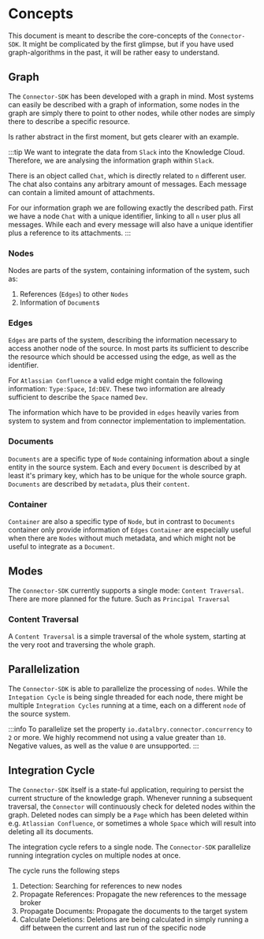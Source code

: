 # Concepts

This document is meant to describe the core-concepts of the `Connector-SDK`.
It might be complicated by the first glimpse, but if you have used graph-algorithms in the past,
it will be rather easy to understand.

## Graph

The `Connector-SDK` has been developed with a graph in mind.
Most systems can easily be described with a graph of information,
some nodes in the graph are simply there to point to other nodes,
while other nodes are simply there to describe a specific resource.

Is rather abstract in the first moment, but gets clearer with an example.

:::tip
We want to integrate the data from `Slack` into the Knowledge Cloud.
Therefore, we are analysing the information graph within `Slack`.

There is an object called `Chat`, which is directly related to `n` different user.
The chat also contains any arbitrary amount of messages. Each message can contain a limited amount of attachments.

For our information graph we are following exactly the described path.
First we have a node `Chat` with a unique identifier, linking to all `n` user plus all messages.
While each and every message will also have a unique identifier plus a reference to its attachments.
:::

### Nodes

Nodes are parts of the system, containing information of the system, such as:
1. References (`Edges`) to other `Nodes`
2. Information of `Document`s

### Edges

`Edges` are parts of the system, describing the information necessary to access another node of the source.
In most parts its sufficient to describe the resource which should be accessed using the edge, as well as the identifier.

For `Atlassian Confluence` a valid edge might contain the following information: `Type:Space`, `Id:DEV`.
These two information are already sufficient to describe the `Space` named `Dev`.

The information which have to be provided in `edges` heavily varies from system to system and from
connector implementation to implementation.

### Documents

`Documents` are a specific type of `Node` containing information about a single entity in the source system.
Each and every `Document` is described by at least it's primary key, which has to be unique for the whole source graph.
`Documents` are described by `metadata`, plus their `content`.

### Container

`Container` are also a specific type of `Node`, but in contrast to `Documents` container only provide information of `Edges`
`Container` are especially useful when there are `Nodes` without much metadata, and which might not be useful to integrate as a `Document`.

## Modes

The `Connector-SDK` currently supports a single mode: `Content Traversal`.
There are more planned for the future. Such as `Principal Traversal`

### Content Traversal
A `Content Traversal` is a simple traversal of the whole system,
starting at the very root and traversing the whole graph.

## Parallelization

The `Connector-SDK` is able to parallelize the processing of `nodes`. While the `Integation Cycle` is being single
threaded for each node, there might be multiple `Integration Cycles` running at a time, each on a different `node`
of the source system.

:::info
To parallelize set the property `io.datalbry.connector.concurrency` to `2` or more.
We highly recommend not using a value greater than `10`. Negative values, as well as the value `0` are unsupported.
:::

## Integration Cycle

The `Connector-SDK` itself is a state-ful application, requiring to persist the current structure of the knowledge graph.
Whenever running a subsequent traversal, the `Connector` will continuously check for deleted nodes within the graph.
Deleted nodes can simply be a `Page` which has been deleted within e.g. `Atlassian Confluence`,
or sometimes a whole `Space` which will result into deleting all its documents.

The integration cycle refers to a single node.
The `Connector-SDK` parallelize running integration cycles on multiple nodes at once.

The cycle runs the following steps

1. Detection: Searching for references to new nodes
2. Propagate References: Propagate the new references to the message broker
3. Propagate Documents: Propagate the documents to the target system
4. Calculate Deletions: Deletions are being calculated in simply running a diff between the current and last run of the specific node

